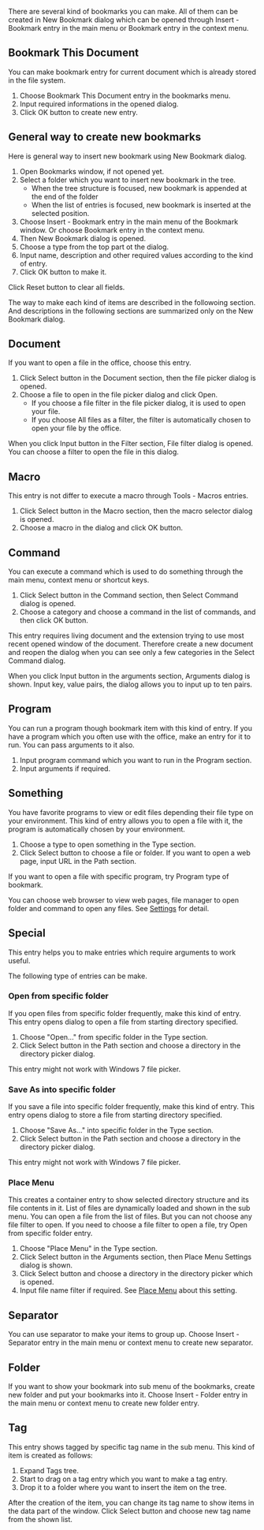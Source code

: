 
{{Bookmark|hid/mytools.bookmarks.BookmarksMenu:new|bookmarks|New Bookmark}}

There are several kind of bookmarks you can make. All of them can 
be created in New Bookmark dialog which can be opened through 
Insert - Bookmark entry in the main menu or Bookmark entry 
in the context menu. 

{{Bookmark|hid/mytools.bookmarks.BookmarksMenu:new.this|bookmarks|Bookmark current document}}

== Bookmark This Document ==
You can make bookmark entry for current document which is already 
stored in the file system.

# Choose Bookmark This Document entry in the bookmarks menu.
# Input required informations in the opened dialog.
# Click OK button to create new entry.

== General way to create new bookmarks ==
Here is general way to insert new bookmark using New Bookmark dialog.

# Open Bookmarks window, if not opened yet.
# Select a folder which you want to insert new bookmark in the tree.
#* When the tree structure is focused, new bookmark is appended at the end of the folder
#* When the list of entries is focused, new bookmark is inserted at the selected position.
# Choose Insert - Bookmark entry in the main menu of the Bookmark window. Or choose Bookmark entry in the context menu.
# Then New Bookmark dialog is opened.
# Choose a type from the top part ot the dialog.
# Input name, description and other required values according to the kind of entry.
# Click OK button to make it.

Click Reset button to clear all fields.

The way to make each kind of items are described in the followoing section.
And descriptions in the following sections are summarized only on the New Bookmark dialog.

== Document ==
If you want to open a file in the office, choose this entry. 

# Click Select button in the Document section, then the file picker dialog is opened.
# Choose a file to open in the file picker dialog and click Open. 
#* If you choose a file filter in the file picker dialog, it is used to open your file.
#* If you choose All files as a filter, the filter is automatically chosen to open your file by the office.

{{Bookmark|hid/mytools.bookmarks.BookmarksMenu:new.document.filter|bookmarks|Document filter}}

When you click Input button in the Filter section, File filter dialog is opened. 
You can choose a filter to open the file in this dialog.

{{Bookmark|hid/mytools.bookmarks.BookmarksMenu:new.macro|bookmarks|Macro}}

== Macro ==
This entry is not differ to execute a macro through Tools - Macros entries.

# Click Select button in the Macro section, then the macro selector dialog is opened.
# Choose a macro in the dialog and click OK button.

{{Bookmark|hid/mytools.bookmarks.BookmarksMenu:new.command|bookmarks|Choose a command}}

== Command ==
You can execute a command which is used to do something through the main menu, 
context menu or shortcut keys.

# Click Select button in the Command section, then Select Command dialog is opened.
# Choose a category and choose a command in the list of commands, and then click OK button.

This entry requires living document and the extension trying to use most recent opened window of the document. 
Therefore create a new document and reopen the dialog when you can see only a few categories in the Select Command dialog.

{{Bookmark|hid/mytools.bookmarks.BookmarksMenu:new.command.arguments|bookmarks|Input arguments}}

When you click Input button in the arguments section, Arguments dialog is shown. 
Input key, value pairs, the dialog allows you to input up to ten pairs.

== Program ==
You can run a program though bookmark item with this kind of entry. 
If you have a program which you often use with the office, make 
an entry for it to run. You can pass arguments to it also.

# Input program command which you want to run in the Program section. 
# Input arguments if required.

== Something ==
You have favorite programs to view or edit files depending their 
file type on your environment. This kind of entry allows you to 
open a file with it, the program is automatically chosen by 
your environment.

# Choose a type to open something in the Type section. 
# Click Select button to choose a file or folder. If you want to open a web page, input URL in the Path section.

If you want to open a file with specific program, try Program type of bookmark.

You can choose web browser to view web pages, 
file manager to open folder and command to open any files. 
See [[settings|Settings]] for detail.

== Special ==
This entry helps you to make entries which require arguments to work useful. 

The following type of entries can be make.

=== Open from specific folder ===
If you open files from specific folder frequently, make this kind of entry.
This entry opens dialog to open a file from starting directory specified.

# Choose "Open..." from specific folder in the Type section.
# Click Select button in the Path section and choose a directory in the directory picker dialog.

This entry might not work with Windows 7 file picker.

=== Save As into specific folder ===
If you save a file into specific folder frequently, make this kind of entry.
This entry opens dialog to store a file from starting directory specified.

# Choose "Save As..." into specific folder in the Type section.
# Click Select button in the Path section and choose a directory in the directory picker dialog.

This entry might not work with Windows 7 file picker.

{{Bookmark|hid/mytools.bookmarks.BookmarksMenu:new.place|bookmarks|Place Menu}}

=== Place Menu ===
This creates a container entry to show selected directory structure and its file contents in it. 
List of files are dynamically loaded and shown in the sub menu. 
You can open a file from the list of files. But you can not choose any file filter to open.
If you need to choose a file filter to open a file, try Open from specific folder entry.

# Choose "Place Menu" in the Type section.
# Click Select button in the Arguments section, then Place Menu Settings dialog is shown.
# Click Select button and choose a directory in the directory picker which is opened.
# Input file name filter if required. See [[directory_pmc|Place Menu]] about this setting.

== Separator ==
You can use separator to make your items to group up. 
Choose Insert - Separator entry in the main menu or context menu to create 
new separator.

{{Bookmark|hid/mytools.bookmarks.BookmarksMenu:new.folder|bookmarks|New folder}}

== Folder ==
If you want to show your bookmark into sub menu of the bookmarks, 
create new folder and put your bookmarks into it.
Choose Insert - Folder entry in the main menu or context menu to create 
new folder entry.

== Tag ==
This entry shows tagged by specific tag name in the sub menu. 
This kind of item is created as follows: 

# Expand Tags tree.
# Start to drag on a tag entry which you want to make a tag entry.
# Drop it to a folder where you want to insert the item on the tree.

{{Bookmark|hid/mytools.bookmarks.BookmarksMenu:new.tag|bookmarks|New tag entry}}

After the creation of the item, you can change its tag name to show 
items in the data part of the window. Click Select button and choose 
new tag name from the shown list.

